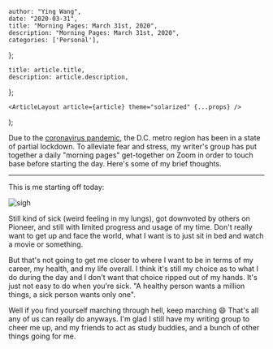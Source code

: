 

    author: "Ying Wang",
    date: "2020-03-31",
    title: "Morning Pages: March 31st, 2020",
    description: "Morning Pages: March 31st, 2020",
    categories: ['Personal'],
};

    title: article.title,
    description: article.description,
};

    <ArticleLayout article={article} theme="solarized" {...props} />
);


Due to the [coronavirus
pandemic](https://en.wikipedia.org/wiki/2019-20_coronavirus_pandemic), the D.C.
metro region has been in a state of partial lockdown. To alleviate fear and
stress, my writer's group has put together a daily "morning pages" get-together
on Zoom in order to touch base before starting the day. Here's some of my brief
thoughts.

---

This is me starting off today:

![sigh](/img/posts/2020/03/31/morning_pages.jpg)

Still kind of sick (weird feeling in my lungs), got downvoted by others on
Pioneer, and still with limited progress and usage of my time. Don't really want
to get up and face the world, what I want is to just sit in bed and watch a
movie or something.

But that's not going to get me closer to where I want to be in terms of my
career, my health, and my life overall. I think it's still my choice as to what
I do during the day and I don't want that choice ripped out of my hands. It's
just not easy to do when you're sick. "A healthy person wants a million things,
a sick person wants only one".

Well if you find yourself marching through hell, keep marching :smile: That's
all any of us can really do anyways. I'm glad I still have my writing group to
cheer me up, and my friends to act as study buddies, and a bunch of other things
going for me.
